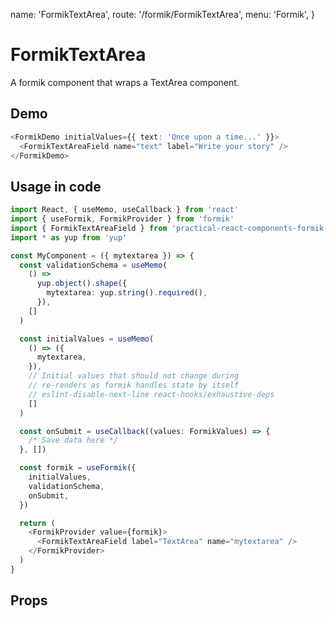   name: 'FormikTextArea',
  route: '/formik/FormikTextArea',
  menu: 'Formik',
}

# FormikTextArea

A formik component that wraps a TextArea component.

## Demo

```typescript type=demo
<FormikDemo initialValues={{ text: 'Once upon a time...' }}>
  <FormikTextAreaField name="text" label="Write your story" />
</FormikDemo>
```

## Usage in code

```typescript
import React, { useMemo, useCallback } from 'react'
import { useFormik, FormikProvider } from 'formik'
import { FormikTextAreaField } from 'practical-react-components-formik'
import * as yup from 'yup'

const MyComponent = ({ mytextarea }) => {
  const validationSchema = useMemo(
    () =>
      yup.object().shape({
        mytextarea: yup.string().required(),
      }),
    []
  )

  const initialValues = useMemo(
    () => ({
      mytextarea,
    }),
    // Initial values that should not change during
    // re-renders as formik handles state by itself
    // eslint-disable-next-line react-hooks/exhaustive-deps
    []
  )

  const onSubmit = useCallback((values: FormikValues) => {
    /* Save data here */
  }, [])

  const formik = useFormik({
    initialValues,
    validationSchema,
    onSubmit,
  })

  return (
    <FormikProvider value={formik}>
      <FormikTextAreaField label="TextArea" name="mytextarea" />
    </FormikProvider>
  )
}
```

## Props

<Props of="FormikTextArea" />
